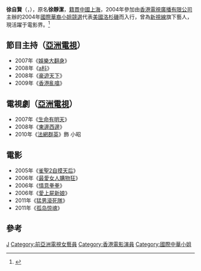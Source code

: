 {{藝人
| 类型 = 女演员
| 图片 = 
| 英文名 = Jessica Xu
| 本名 = 徐靜潔
| 暱稱 = Jessica、自賢
| 籍貫 = {{CHN}}[[上海|上海]]
| 出生日期 = {{Birth date and age|1985|12|26}}
| 出生地點 = 
| 逝世日期 = 
| 逝世地點 = 
| 教育程度 = 大專
| 官方網站 = 
| 經紀公司 = 
| imdb =
}}

'''徐自賢'''（{{lang|en|'''Jessica Xu'''}}，{{bd|1985年|12月26日|catIdx=X徐}}），原名'''徐靜潔'''，[[籍貫|籍貫]][[中國|中國]][[上海|上海]]，2004年參加由[[香港|香港]][[電視廣播有限公司|電視廣播有限公司]]主辦的2004年[[國際華裔小姐競選|國際華裔小姐競選]]代表[[美國|美國]][[洛杉磯|洛杉磯]]而入行，曾為[[新視線|新視線]]旗下藝人，現活躍于電影界。<ref>{{Cite web |url=https://hk.entertainment.appledaily.com/entertainment/daily/article/20040121/3807274 |title=存档副本 |access-date=2018-01-23 |archive-date=2019-08-20 |archive-url=https://web.archive.org/web/20190820035509/https://hk.entertainment.appledaily.com/entertainment/daily/article/20040121/3807274 |dead-url=no }}</ref>

==節目主持（[[亞洲電視|亞洲電視]]）==
*2007年《[[娛樂大翻身|娛樂大翻身]]》
*2008年《[[a料|a料]]》
*2008年《[[豪遊天下|豪遊天下]]》
*2009年《[[香港亂噏|香港亂噏]]》

==電視劇（[[亞洲電視|亞洲電視]]）==
*2007年《[[生命有明天|生命有明天]]》
*2008年《[[東邊西邊|東邊西邊]]》
*2010年《[[法網群英|法網群英]]》飾 小昭

==電影 ==
*2005年《[[雀聖2自摸天后|雀聖2自摸天后]]》
*2006年《[[最愛女人購物狂|最愛女人購物狂]]》
*2006年《[[情意拳拳|情意拳拳]]》
*2006年《[[愛上屍新娘|愛上屍新娘]]》
*2011年《[[猛男滾死隊|猛男滾死隊]]》
*2011年《[[孤岛惊魂_(2011年电影)|孤岛惊魂]]》
==參考==
{{reflist}}
[[Category:徐姓|J]]
[[Category:前亞洲電視女藝員|Category:前亞洲電視女藝員]]
[[Category:香港電影演員|Category:香港電影演員]]
[[Category:國際中華小姐|Category:國際中華小姐]]
